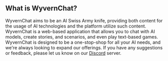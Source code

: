 ## What is WyvernChat?
WyvernChat aims to be an AI Swiss Army knife, providing both content for the usage of AI technologies and the platform utilize such content. WyvernChat is a web-based application that allows you to chat with AI models, create stories, and scenarios, and even play text-based games. WyvernChat is designed to be a one-stop-shop for all your AI needs, and we're always looking to expand our offerings. If you have any suggestions or feedback, please let us know on our [Discord](https://discord.gg/xs8v3TbwJq) server.
